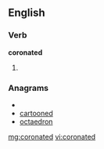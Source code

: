 ==English==

===Verb===
'''coronated'''

# {{past of|[[coronate]]}}

===Anagrams===
* {{alphagram|acdenoort}}
* [[cartooned#English|cartooned]]
* [[octaedron#English|octaedron]]

[[mg:coronated]]
[[vi:coronated]]